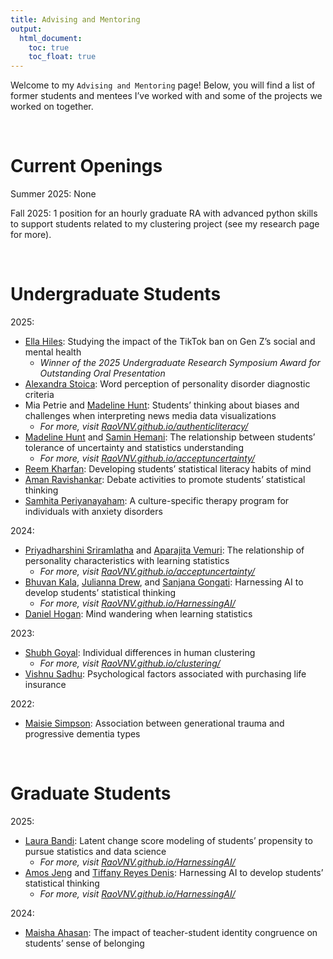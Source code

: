 ```yaml
---
title: Advising and Mentoring
output: 
  html_document:
    toc: true
    toc_float: true
---
```


Welcome to my `Advising and Mentoring` page! Below, you will find a list of former students and mentees I've worked with and some of the projects we worked on together.

<br>


# Current Openings

Summer 2025: None

Fall 2025: 1 position for an hourly graduate RA with advanced python skills to support students related to my clustering project (see my research page for more).


<br> 

# Undergraduate Students

2025: 

- [Ella Hiles](https://www.linkedin.com/in/ella-hiles-281b492a5/): Studying the impact of the TikTok ban on Gen Z's social and mental health
  + *Winner of the 2025 Undergraduate Research Symposium Award for Outstanding Oral Presentation*
- [Alexandra Stoica](https://www.linkedin.com/in/alexandra-stoica-b309b4252/): Word perception of personality disorder diagnostic criteria
- Mia Petrie and [Madeline Hunt](https://www.linkedin.com/in/madeline-hunt-929132276/): Students' thinking about biases and challenges when interpreting news media data visualizations 
  + *For more, visit [RaoVNV.github.io/authenticliteracy/](/authenticliteracy/)*
- [Madeline Hunt](https://www.linkedin.com/in/madeline-hunt-929132276/) and [Samin Hemani](https://www.linkedin.com/in/samin-hemani-6a5a71293/): The relationship between students' tolerance of uncertainty and statistics understanding
  + *For more, visit [RaoVNV.github.io/acceptuncertainty/](/acceptuncertainty/)*
- [Reem Kharfan](https://www.linkedin.com/in/reem-kharfan-b8820b215/): Developing students' statistical literacy habits of mind
- [Aman Ravishankar](https://www.linkedin.com/in/aman-ravi-2405lhj/): Debate activities to promote students' statistical thinking
- [Samhita Periyanayaham](https://www.linkedin.com/in/samhita-periyanayaham-13b64629a/): A culture-specific therapy program for individuals with anxiety disorders

2024: 

- [Priyadharshini Sriramlatha](https://www.linkedin.com/in/pdsl/) and [Aparajita Vemuri](https://www.linkedin.com/in/aparajitavemuri/): The relationship of personality characteristics with learning statistics 
  + *For more, visit [RaoVNV.github.io/acceptuncertainty/](/acceptuncertainty/)*
- [Bhuvan Kala](https://www.linkedin.com/in/bhuvan-kala-072372216/), [Julianna Drew](https://www.linkedin.com/in/julianna-drew-96ba78286/), and [Sanjana Gongati](https://www.linkedin.com/in/sanjana-gongati/): Harnessing AI to develop students' statistical thinking
  + *For more, visit [RaoVNV.github.io/HarnessingAI/](/HarnessingAI/)*
- [Daniel Hogan](https://www.linkedin.com/in/daniel-hogan-a9a17b352/): Mind wandering when learning statistics

2023: 

- [Shubh Goyal](https://www.linkedin.com/in/shubh-goyal-33a070220/): Individual differences in human clustering 
  + *For more, visit [RaoVNV.github.io/clustering/](/clustering/)*
- [Vishnu Sadhu](https://www.linkedin.com/in/vishnu-sadhu-ab67491b4/): Psychological factors associated with purchasing life insurance

2022: 

- [Maisie Simpson](https://www.linkedin.com/in/maisie-simpson-1b4b491aa/): Association between generational trauma and progressive dementia types

<br> 

# Graduate Students

2025: 

- [Laura Bandi](https://laurambandi.com/): Latent change score modeling of students' propensity to pursue statistics and data science
  + *For more, visit [RaoVNV.github.io/HarnessingAI/](/HarnessingAI/)*
- [Amos Jeng](https://amosjeng.com/) and [Tiffany Reyes Denis](https://www.linkedin.com/in/reyesdenis/): Harnessing AI to develop students' statistical thinking
  + *For more, visit [RaoVNV.github.io/HarnessingAI/](/HarnessingAI/)*

2024: 

- [Maisha Ahasan](https://www.linkedin.com/in/maisha-ahasan-5bb1a323a/): The impact of teacher-student identity congruence on students' sense of belonging
